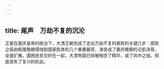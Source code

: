 ```yaml
---
---
---
```

title: 尾声　万劫不复的沉沦
---







正是在嘉庆皇帝的统治下，大清王朝完成了走向万劫不复的衰败的关键几步：腐败之癌由乾隆晚期侵蚀到国家肌体的几个重要器官，演变成了嘉庆晚期的沦肌浃骨，全面扩散。国困民贫交织在一起，大清帝国已经被掏空了精华，成了风中之烛，彻底丧失了复兴的机会。